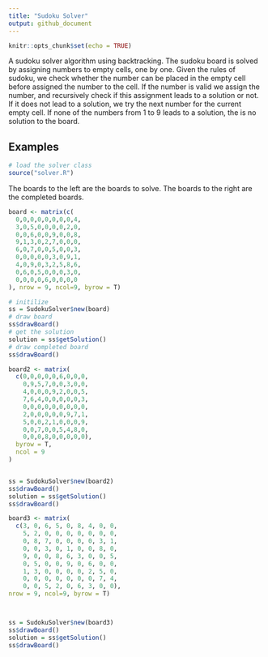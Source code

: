 ---
title: "Sudoku Solver"
output: github_document
---

```{r setup, include=FALSE}
knitr::opts_chunk$set(echo = TRUE)
```

A sudoku solver algorithm using backtracking. The sudoku board is solved by assigning numbers to empty cells, one by one. Given the rules of sudoku, we check whether the number can be placed in the empty cell before assigned the number to the cell. If the number is valid we assign the number, and recursively check if this assignment leads to a solution or not. If it does not lead to a solution, we try the next number for the current empty cell. If none of the numbers from 1 to 9 leads to a solution, the is no solution to the board. 


## Examples

```{r solver, echo = T}
# load the solver class
source("solver.R")
```
The boards to the left are the boards to solve. The boards to the right are the completed boards.

```{r board, echo = T, fig.show="hold", out.width="50%"}
board <- matrix(c(
  0,0,0,0,0,0,0,0,4,
  3,0,5,0,0,0,0,2,0,
  0,0,6,0,0,9,0,0,8,
  9,1,3,0,2,7,0,0,0,
  6,0,7,0,0,5,0,0,3,
  0,0,0,0,0,3,0,9,1,
  4,0,9,0,3,2,5,8,6,
  0,6,0,5,0,0,0,3,0,
  0,0,0,0,6,0,0,0,0
), nrow = 9, ncol=9, byrow = T)

# initilize 
ss = SudokuSolver$new(board)
# draw board 
ss$drawBoard()
# get the solution 
solution = ss$getSolution()
# draw completed board
ss$drawBoard()
```




```{r board2, echo = T, fig.show="hold", out.width="50%"}
board2 <- matrix(
  c(0,0,0,0,0,6,0,0,0,
    0,9,5,7,0,0,3,0,0,
    4,0,0,0,9,2,0,0,5,
    7,6,4,0,0,0,0,0,3,
    0,0,0,0,0,0,0,0,0,
    2,0,0,0,0,0,9,7,1,
    5,0,0,2,1,0,0,0,9,
    0,0,7,0,0,5,4,8,0,
    0,0,0,8,0,0,0,0,0),
  byrow = T,
  ncol = 9
)


ss = SudokuSolver$new(board2)
ss$drawBoard()
solution = ss$getSolution()
ss$drawBoard()

```

```{r board3, echo = T, fig.show="hold", out.width="50%"}
board3 <- matrix(
  c(3, 0, 6, 5, 0, 8, 4, 0, 0, 
    5, 2, 0, 0, 0, 0, 0, 0, 0, 
    0, 8, 7, 0, 0, 0, 0, 3, 1, 
    0, 0, 3, 0, 1, 0, 0, 8, 0, 
    9, 0, 0, 8, 6, 3, 0, 0, 5, 
    0, 5, 0, 0, 9, 0, 6, 0, 0, 
    1, 3, 0, 0, 0, 0, 2, 5, 0, 
    0, 0, 0, 0, 0, 0, 0, 7, 4, 
    0, 0, 5, 2, 0, 6, 3, 0, 0),
nrow = 9, ncol=9, byrow = T)



ss = SudokuSolver$new(board3)
ss$drawBoard()
solution = ss$getSolution()
ss$drawBoard()

```
